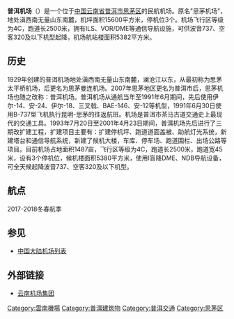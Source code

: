 {{Infobox Airport |
 airport_name = 普洱机场<br>{{lang|en|Pu Er Airport}} |
 photo = |
 type = 军民合用机场 |
 opened = 1961年 |
 run by = 云南机场集团公司 |
 city = [[云南省|云南]][[普洱市|思茅区]] |
 distance_to_city = 约2公里 |
 elevation = 1299.9米/4265英尺 |
 IATA = SYM |
 ICAO = ZPSM |
 coordinates={{coord|22|47|37|N|100|57|29|E|type:airport}}|
 runway1_heading = 18/36 |
 runway1_feet = 8,202*148|
 runway1_meter = 2,500*45 |
 runway1_surface = PCN 42/R/B/W/T |
}}
'''普洱机场'''（{{airport codes|SYM|ZPSM}}）是一个位于[[中国|中国]][[云南省|云南省]][[普洱市|普洱市]][[思茅区|思茅区]]的民航机场。原名"思茅机场"，地处滇西南无量山东南麓，机坪面积15600平方米，停机位3个。机场飞行区等级为4C，跑道长2500米，拥有ILS、VOR/DME等通信导航设施，可供波音737、空客320及以下机型起降，机场航站楼面积5382平方米。

==历史==
1929年创建的普洱机场地处滇西南无量山东南麓，澜沧江以东，从最初称为思茅太平桥机场，后更名为思茅曼连机场。2007年思茅地区更名为普洱市后，思茅机场也随之改称：普洱机场。普洱机场从通航当年至1991年6月期间，先后使用伊尔-14、安-24、伊尔-18、三叉戟、BAE-146、安-12等机型，1991年6月30日使用B-737型飞机执行昆明-思茅的往返航班。机场是普洱市茶马古道交通史上最现代的交通工具。1993年7月20日至2001年4月23日期间，普洱机场先后进行了三期改扩建工程，扩建项目主要有：扩建停机坪、跑道道面盖被、助航灯光系统，新建塔台和通信导航系统，新建了候机大楼，车库、停车场、跑道围栏、出场公路等项目。目前机场占地面积1487亩，飞行区等级为4C，跑道长2500米，跑道宽45米，设有3个停机位，候机楼面积5380平方米，使用Ⅰ盲降DME、NDB导航设备，可全天候起降波音737、空客320及以下机型。

== 航点 ==
2017-2018冬春航季
{{Airport-dest-list
| {{flagicon|PRC}} [[祥鹏航空|祥鹏航空]]（8L）| [[成都双流国际机场|成都]]、[[昆明长水国际机场|昆明]]
| {{flagicon|PRC}} [[华夏航空|华夏航空]]（G5）| [[重庆江北国际机场|重庆]]
| {{flagicon|PRC}} [[中国东方航空|中国东方航空]]（MU）| [[昆明长水国际机场|昆明]]、[[上海浦东国际机场|上海/浦东]]
| {{flagicon|PRC}} [[昆明航空|昆明航空]]（KY）| [[昆明长水国际机场|昆明]]
}}

== 参见 ==
* [[中国大陆机场列表|中国大陆机场列表]]

== 外部链接 ==
* [https://web.archive.org/web/20080928152201/http://www.ynairport.com/eng/index.asp 云南机场集团]


{{云南机场}}
{{中华人民共和国机场}}

[[Category:雲南機場|Category:雲南機場]]
[[Category:普洱建筑物|Category:普洱建筑物]]
[[Category:普洱交通|Category:普洱交通]]
[[Category:思茅区|Category:思茅区]]